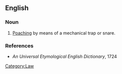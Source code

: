 ==English==

===Noun===
{{en-noun|-}}

# {{legal}} [[poaching|Poaching]] by means of a mechanical trap or snare.

===References===
* ''An Universal Etymological English Dictionary'', 1724

[[Category:Law]]